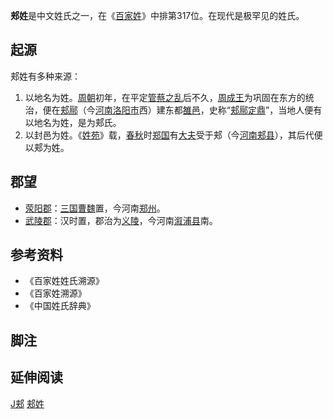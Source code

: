 {{姓氏
|姓氏=郏
|繁體=郟
|簡體=郏
|拼音=Jiá
|南京官話=ja<sup>5</sup>
|中国大陆=Jia
|台湾=Chia
|香港=
|澳门=
|新加坡=
|马来西亚=
|越南=Giáp
|韩国=
|反切=古洽切
|同音字=夾
|堂号=
|郡望=[[武陵郡|武陵郡]]
}}

'''郏姓'''是中文姓氏之一，在《[[百家姓|百家姓]]》中排第317位。在现代是极罕见的姓氏。

== 起源 ==

郏姓有多种来源：

#以地名为姓。[[周朝|周朝]]初年，在平定[[管蔡之乱|管蔡之乱]]后不久，[[周成王|周成王]]为巩固在东方的统治，便在[[郏鄏|郏鄏]]（今[[河南|河南]][[洛阳市|洛阳市]]西）建东都[[雒邑|雒邑]]，史称“[[郏鄏定鼎|郏鄏定鼎]]”，当地人便有以地名为姓，是为郏氏。
#以封邑为姓。《[[姓苑|姓苑]]》载，[[春秋|春秋]]时[[郑国|郑国]]有[[大夫|大夫]]受于郏（今[[河南|河南]][[郏县|郏县]]），其后代便以郏为姓。

== 郡望 ==

*[[荥阳郡|荥阳郡]]：[[三国|三国]][[曹魏|曹魏]]置，今河南[[郑州|郑州]]。
*[[武陵郡|武陵郡]]：汉时置，郡治为[[义陵|义陵]]，今河南[[溆浦县|溆浦县]]南。

== 参考资料 ==

{{Reflist|2}}
*《百家姓姓氏溯源》
*《百家姓溯源》
*《中国姓氏辞典》

==脚注==
<references group="注释"/>

== 延伸阅读 ==
{{Wikisource further reading}}

[[Category:漢姓|J郏]]
[[Category:郏姓|]]